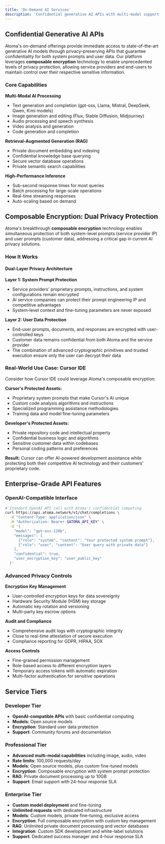 ```yaml
---
title: 'On-Demand AI Services'
description: 'Confidential generative AI APIs with multi-modal support, RAG capabilities, and composable encryption for enterprise-grade privacy'
---
```


## Confidential Generative AI APIs

Atoma's on-demand offerings provide immediate access to state-of-the-art generative AI models through privacy-preserving APIs that guarantee confidentiality for both system prompts and user data. Our platform leverages **composable encryption** technology to enable unprecedented levels of privacy protection, allowing service providers and end-users to maintain control over their respective sensitive information.

### Core Capabilities

**Multi-Modal AI Processing**
- Text generation and completion (gpt-oss, Llama, Mistral, DeepSeek, Qwen, Kimi models)
- Image generation and editing (Flux, Stable Diffusion, Midjourney)
- Audio processing and speech synthesis
- Video analysis and generation
- Code generation and completion

**Retrieval-Augmented Generation (RAG)**
- Private document embedding and indexing
- Confidential knowledge base querying
- Secure vector database operations
- Private semantic search capabilities

**High-Performance Inference**
- Sub-second response times for most queries
- Batch processing for large-scale operations
- Real-time streaming responses
- Auto-scaling based on demand

## Composable Encryption: Dual Privacy Protection

Atoma's breakthrough **composable encryption** technology enables simultaneous protection of both system-level prompts (service provider IP) and user prompts (customer data), addressing a critical gap in current AI privacy solutions.

### How It Works

<div className="bg-gray-50 dark:bg-gray-900 p-6 rounded-lg border">
  <h4 className="text-lg font-semibold mb-4">Dual-Layer Privacy Architecture</h4>
  
  **Layer 1: System Prompt Protection**
  - Service providers' proprietary prompts, instructions, and system configurations remain encrypted
  - AI service companies can protect their prompt engineering IP and competitive advantages
  - System-level context and fine-tuning parameters are never exposed

  **Layer 2: User Data Protection**  
  - End-user prompts, documents, and responses are encrypted with user-controlled keys
  - Customer data remains confidential from both Atoma and the service provider
  - The combination of advanced cryptographic primitives and trusted execution ensure only the user can decrypt their data
</div>

### Real-World Use Case: Cursor IDE

Consider how Cursor IDE could leverage Atoma's composable encryption:

**Cursor's Protected Assets:**
- Proprietary system prompts that make Cursor's AI unique
- Custom code analysis algorithms and instructions
- Specialized programming assistance methodologies
- Training data and model fine-tuning parameters

**Developer's Protected Assets:**
- Private repository code and intellectual property
- Confidential business logic and algorithms
- Sensitive customer data within codebases
- Personal coding patterns and preferences

**Result:** Cursor can offer AI-powered development assistance while protecting both their competitive AI technology and their customers' proprietary code.

## Enterprise-Grade API Features

### OpenAI-Compatible Interface

```bash
# Standard OpenAI API call with Atoma's confidential computing
curl https://api.atoma.network/v1/chat/completions \
  -H "Content-Type: application/json" \
  -H "Authorization: Bearer $ATOMA_API_KEY" \
  -d '{
    "model": "gpt-oss-120b",
    "messages": [
      {"role": "system", "content": "Your protected system prompt"},
      {"role": "user", "content": "User query with private data"}
    ],
    "confidential": true,
    "user_encryption_key": "user_public_key"
  }'
```

### Advanced Privacy Controls

**Encryption Key Management**
- User-controlled encryption keys for data sovereignty
- Hardware Security Module (HSM) key storage
- Automatic key rotation and versioning
- Multi-party key escrow options

**Audit and Compliance**
- Comprehensive audit logs with cryptographic integrity
- Close to real-time attestation of secure execution
- Compliance reporting for GDPR, HIPAA, SOX

**Access Controls**
- Fine-grained permission management
- Role-based access to different encryption layers
- Temporary access tokens with automatic expiration
- Multi-factor authentication for sensitive operations

## Service Tiers

### Developer Tier
- **OpenAI-compatible APIs** with basic confidential computing
- **Models**: Open source models
- **Encryption**: Standard user data protection
- **Support**: Community forums and documentation

### Professional Tier  
- **Advanced multi-modal capabilities** including image, audio, video
- **Rate limits**: 100,000 requests/day
- **Models**: Open source models, plus custom fine-tuned models
- **Encryption**: Composable encryption with system prompt protection
- **RAG**: Private document processing up to 10GB
- **Support**: Email support with 24-hour response SLA

### Enterprise Tier
- **Custom model deployment** and fine-tuning
- **Unlimited requests** with dedicated infrastructure
- **Models**: Custom models, private fine-tuning, exclusive access
- **Encryption**: Full composable encryption with custom key management
- **RAG**: Unlimited private document processing and vector databases
- **Integration**: Custom SDK development and white-label solutions
- **Support**: Dedicated success manager and 4-hour response SLA
